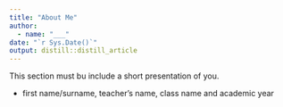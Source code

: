 ```yaml
---
title: "About Me"
author:
  - name: "___" 
date: "`r Sys.Date()`"
output: distill::distill_article
---
```


This section must bu include a short presentation of you.

- first name/surname, teacher’s name, class name and academic year
